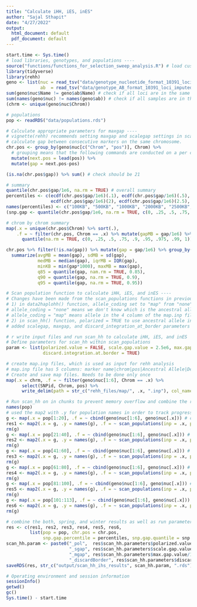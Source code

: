 ```yaml
---
title: "Calculate iHH, iES, inES"
author: "Sajal Sthapit"
date: "4/27/2022"
output:
  html_document: default
  pdf_document: default
---
```


```r
start.time <- Sys.time()
# load libraries, genotypes, and populations ----
source("functions/functions_for_selection_sweep_analysis.R") # load custom functions for the analysis
library(tidyverse)
library(rehh)
geno <- list(nuc = read_tsv("data/genotype_nucleotide_format_10391_loci_imputed.txt"),
             ab  = read_tsv("data/genotype_AB_format_10391_loci_imputed.txt"))
sum(geno$nuc$Name != geno$ab$Name) # check if all loci are in the same order
sum(names(geno$nuc) != names(geno$ab)) # check if all samples are in the same order
(chrm <- unique(geno$nuc$Chrom))

# populations
pop <- readRDS("data/populations.rds")

# Calculate appropriate parameters for maxgap ----
# vignette(rehh) recommends setting maxgap and scalegap settings in scan_hh() based on your dataset. In this chuck, we will generate plot of gaps between consecutive markers to determine the appropriate gap size and window size.
# calculate gap between consecutive markers on the same chromosome.
chr.pos <- group_by(geno$nuc[c("Chrom", "pos")], Chrom) %>% 
  # grouping means that the following commands are conducted on a per chromosome basis, i.e., the value for the last marker should be NA
  mutate(next.pos = lead(pos)) %>% 
  mutate(gap = next.pos-pos)

(is.na(chr.pos$gap)) %>% sum() # check should be 21

# summary
quantile(chr.pos$gap/1e6, na.rm = TRUE) # overall summary
percentiles <- c(ecdf(chr.pos$gap/1e6)(.1), ecdf(chr.pos$gap/1e6)(.5), ecdf(chr.pos$gap/1e6)(1),
                 ecdf(chr.pos$gap/1e6)(2), ecdf(chr.pos$gap/1e6)(2.5), ecdf(chr.pos$gap/1e6)(5), ecdf(chr.pos$gap/1e6)(10) )
names(percentiles) <- c("100KB", "500KB", "1000KB", "2000KB", "2500KB", "5000KB", "10000KB")
(snp.gap <- quantile(chr.pos$gap/1e6, na.rm = TRUE, c(0, .25, .5, .75, .9, .95, .975, .99, 1)))

# chrom by chrom summary
map(.x = unique(chr.pos$Chrom) %>% sort(.), 
    .f = ~ filter(chr.pos, Chrom == .x) %>% mutate(gapMB = gap/1e6) %>% .[["gapMB"]] %>% 
      quantile(na.rm = TRUE, c(0, .25, .5, .75, .9, .95, .975, .99, 1)))

chr.pos %>% filter(!is.na(gap)) %>% mutate(gap = gap/1e6) %>% group_by(Chrom) %>% 
  summarize(avgMB = mean(gap), sdMB = sd(gap),
            medMB = median(gap), iqrMB = IQR(gap),
            minKB = min(gap*1000), maxMB = max(gap),
            q85 = quantile(gap, nam.rm = TRUE, 0.85),
            q90 = quantile(gap, na.rm = TRUE, 0.9),
            q95 = quantile(gap, na.rm = TRUE, 0.95))

# Scan population function to calculate iHH, iES, and inES ----
# Changes have been made from the scan_populations functions in previous run where we did not specify ancestral allele
# 1) in data2haplohh() function, allele_coding set to "map" from "none",
# allele_coding = "none" means we don't know which is the ancestral allele.
# allele_coding = "map" means allele in the 4 column of the map.inp file is the ancestral allele.
# 2) in scan_hh() function, polarized = TRUE to use ancestral allele information,
# added scalegap, maxgap, and discard_integration_at_border parameters

# r write input files and run scan_hh to calculate iHH, iES, and inES
# Define parameters for scan_hh within scan_populations
param <- list(polarized.value = FALSE, scale.gap.value = 2.5e6, max.gap.value = NA, 
              discard.integration.at.border = TRUE)

# create map.inp files, which is used as input for rehh analysis
# map.inp file has 5 columns: marker name|chrom|pos|Ancestral Allele|Derived Allele. Columns 4 & 5 are not needed when data is unpolarized
# Create and save map files. Needs to be done only once
map(.x = chrm, .f = ~ filter(geno$nuc[1:6], Chrom == .x) %>% 
      select(SNPid, Chrom, pos) %>% 
      write_delim(path = str_c("rehh_files/map/", .x, ".inp"), col_names = FALSE, delim = " ") )

# Run scan_hh on in chunks to prevent memory overflow and combine the results later.
names(pop)
# used the map2 with .y for population names in order to track progress in the output.
g <- map(.x = pop[1:20], .f = ~ cbind(geno$nuc[1:6], geno$nuc[.x])) # create a list of population specific data.frames
res1 <- map2(.x = g, .y = names(g), .f = ~ scan_populations(inp = .x, pop.name = .y, chrm = chrm, param = param))
rm(g)
g <- map(.x = pop[21:40], .f = ~ cbind(geno$nuc[1:6], geno$nuc[.x])) # create a list of population specific data.frames
res2 <- map2(.x = g, .y = names(g), .f = ~ scan_populations(inp = .x, pop.name = .y, chrm = chrm, param = param))
rm(g)
g <- map(.x = pop[41:60], .f = ~ cbind(geno$nuc[1:6], geno$nuc[.x])) # create a list of population specific data.frames
res3 <- map2(.x = g, .y = names(g), .f = ~ scan_populations(inp = .x, pop.name = .y, chrm = chrm, param = param))
rm(g)
g <- map(.x = pop[61:80], .f = ~ cbind(geno$nuc[1:6], geno$nuc[.x])) # create a list of population specific data.frames
res4 <- map2(.x = g, .y = names(g), .f = ~ scan_populations(inp = .x, pop.name = .y, chrm = chrm, param = param))
rm(g)
g <- map(.x = pop[81:100], .f = ~ cbind(geno$nuc[1:6], geno$nuc[.x])) # create a list of population specific data.frames
res5 <- map2(.x = g, .y = names(g), .f = ~ scan_populations(inp = .x, pop.name = .y, chrm = chrm, param = param))
rm(g)
g <- map(.x = pop[101:113], .f = ~ cbind(geno$nuc[1:6], geno$nuc[.x])) # create a list of population specific data.frames
res6 <- map2(.x = g, .y = names(g), .f = ~ scan_populations(inp = .x, pop.name = .y, chrm = chrm, param = param))
rm(g)

# combine the both, spring, and winter results as well as run parameters ----
res <- c(res1, res2, res3, res4, res5, res6,
         list(pop = pop, chr.pos = chr.pos,
              snp.gap.percentile = percentiles, snp.gap.quantile = snp.gap, scan_hh.parameters = param))
scan_hh.param <- paste0("_pol",  res$scan_hh.parameters$polarized.value, # paste0 converts NA to character
                        "_sgap", res$scan_hh.parameters$scale.gap.value/1e6, "MB",
                        "_mgap", res$scan_hh.parameters$max.gap.value/1e6, "MB",
                        "_discardBorder", res$scan_hh.parameters$discard.integration.at.border)
saveRDS(res, str_c("output/scan_hh_ihs_results", scan_hh.param, ".rds"))

# Operating environment and session information
sessionInfo()
getwd()
gc()
Sys.time() - start.time
```

